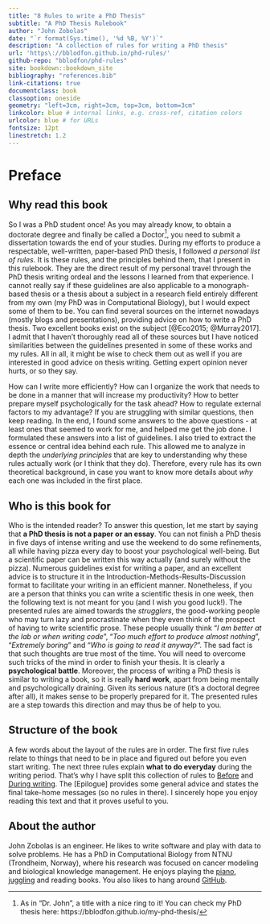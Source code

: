 ```yaml
---
title: "8 Rules to write a PhD Thesis"
subtitle: "A PhD Thesis Rulebook"
author: "John Zobolas"
date: "`r format(Sys.time(), '%d %B, %Y')`"
description: "A collection of rules for writing a PhD thesis"
url: 'https\://bblodfon.github.io/phd-rules/'
github-repo: "bblodfon/phd-rules"
site: bookdown::bookdown_site
bibliography: "references.bib"
link-citations: true
documentclass: book
classoption: oneside
geometry: "left=3cm, right=3cm, top=3cm, bottom=3cm"
linkcolor: blue # internal links, e.g. cross-ref, citation colors
urlcolor: blue # for URLs
fontsize: 12pt
linestretch: 1.2
---
```


# Preface {-}

## Why read this book {-}

:::{.indent}
So I was a PhD student once!
As you may already know, to obtain a doctorate degree and finally be called a Doctor^[As in “Dr. John”, a title with a nice ring to it! You can check my PhD thesis here: https://bblodfon.github.io/my-phd-thesis/], you need to submit a dissertation towards the end of your studies.
During my efforts to produce a respectable, well-written, paper-based PhD thesis, I followed *a personal list of rules*.
It is these rules, and the principles behind them, that I present in this rulebook.
They are the direct result of my personal travel through the PhD thesis writing ordeal and the lessons I learned from that experience.
I cannot really say if these guidelines are also applicable to a monograph-based thesis or a thesis about a subject in a research field entirely different from my own (my PhD was in Computational Biology), but I would expect some of them to be.
You can find several sources on the internet nowadays (mostly blogs and presentations), providing advice on how to write a PhD thesis.
Two excellent books exist on the subject [@Eco2015; @Murray2017].
I admit that I haven't thoroughly read all of these sources but I have noticed similarities between the guidelines presented in some of these works and my rules.
All in all, it might be wise to check them out as well if you are interested in good advice on thesis writing.
Getting expert opinion never hurts, or so they say.
:::

:::{.indent}
How can I write more efficiently?
How can I organize the work that needs to be done in a manner that will increase my productivity?
How to better prepare myself psychologically for the task ahead?
How to regulate external factors to my advantage?
If you are struggling with similar questions, then keep reading.
In the end, I found some answers to the above questions - at least ones that seemed to work for me, and helped me get the job done.
I formulated these answers into a list of guidelines.
I also tried to extract the essence or central idea behind each rule.
This allowed me to analyze in depth the *underlying principles* that are key to understanding why these rules actually work (or I think that they do).
Therefore, every rule has its own theoretical background, in case you want to know more details about *why* each one was included in the first place.
:::

## Who is this book for {-}

:::{.indent}
Who is the intended reader?
To answer this question, let me start by saying that **a PhD thesis is not a paper or an essay**.
You can not finish a PhD thesis in five days of intense writing and use the weekend to do some refinements, all while having pizza every day to boost your psychological well-being.
But a scientific paper can be written this way actually (and surely without the pizza).
Numerous guidelines exist for writing a paper, and an excellent advice is to structure it in the Introduction-Methods-Results-Discussion format to facilitate your writing in an efficient manner.
Nonetheless, if you are a person that thinks you can write a scientific thesis in one week, then the following text is not meant for you (and I wish you good luck!).
The presented rules are aimed towards the *strugglers*, the good-working people who may turn lazy and procrastinate when they even think of the prospect of having to write scientific prose.
These people usually think "*I am better at the lab or when writing code*", "*Too much effort to produce almost nothing*", "*Extremely boring*" and "*Who is going to read it anyway?*".
The sad fact is that such thoughts are true most of the time.
You will need to overcome such tricks of the mind in order to finish your thesis.
It is clearly a **psychological battle**.
Moreover, the process of writing a PhD thesis is similar to writing a book, so it is really **hard work**, apart from being mentally and psychologically draining.
Given its serious nature (it's a doctoral degree after all), it makes sense to be properly prepared for it.
The presented rules are a step towards this direction and may thus be of help to you.
:::

## Structure of the book {-}

:::{.indent}
A few words about the layout of the rules are in order.
The first five rules relate to things that need to be in place and figured out before you even start writing.
The next three rules explain **what to do everyday** during the writing period.
That's why I have split this collection of rules to [Before](#before) and [During writing](#during).
The [Epilogue] provides some general advice and states the final take-home messages (so no rules in there).
I sincerely hope you enjoy reading this text and that it proves useful to you.
:::

## About the author {-}

John Zobolas is an engineer.
He likes to write software and play with data to solve problems.
He has a PhD in Computational Biology from NTNU (Trondheim, Norway), where his research was focused on cancer modeling and biological knowledge management.
He enjoys playing the [piano](https://www.youtube.com/c/JohnZobolas), [juggling](https://www.instagram.com/bblodfon312/) and reading books.
You also likes to hang around [GitHub](https://github.com/bblodfon).
